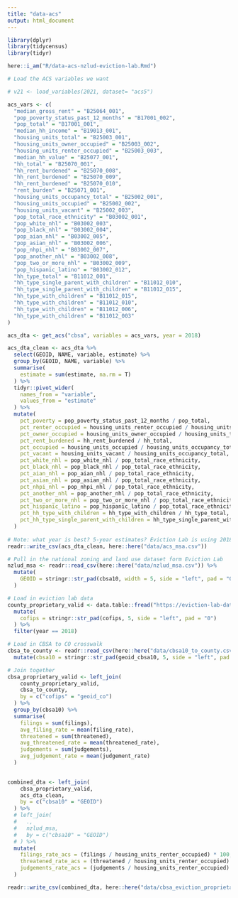 ```yaml
---
title: "data-acs"
output: html_document
---
```



```r

library(dplyr)
library(tidycensus)
library(tidyr)

here::i_am("R/data-acs-nzlud-eviction-lab.Rmd")

```


```r

# Load the ACS variables we want

# v21 <- load_variables(2021, dataset= "acs5")

acs_vars <- c(
  "median_gross_rent" = "B25064_001",
  "pop_poverty_status_past_12_months" = "B17001_002",
  "pop_total" = "B17001_001",
  "median_hh_income" = "B19013_001",
  "housing_units_total" = "B25003_001",
  "housing_units_owner_occupied" = "B25003_002",
  "housing_units_renter_occupied" = "B25003_003",
  "median_hh_value" = "B25077_001",
  "hh_total" = "B25070_001",
  "hh_rent_burdened" = "B25070_008",
  "hh_rent_burdened" = "B25070_009",
  "hh_rent_burdened" = "B25070_010",
  "rent_burden" = "B25071_001",
  "housing_units_occupancy_total" = "B25002_001",
  "housing_units_occupied" = "B25002_002",
  "housing_units_vacant" = "B25002_003",
  "pop_total_race_ethnicity" = "B03002_001",
  "pop_white_nhl" = "B03002_003",
  "pop_black_nhl" = "B03002_004",
  "pop_aian_nhl" = "B03002_005",
  "pop_asian_nhl" = "B03002_006",
  "pop_nhpi_nhl" = "B03002_007",
  "pop_another_nhl" = "B03002_008",
  "pop_two_or_more_nhl" = "B03002_009",
  "pop_hispanic_latino" = "B03002_012",
  "hh_type_total" = "B11012_001",
  "hh_type_single_parent_with_children" = "B11012_010",
  "hh_type_single_parent_with_children" = "B11012_015",
  "hh_type_with_children" = "B11012_015",
  "hh_type_with_children" = "B11012_010",
  "hh_type_with_children" = "B11012_006",
  "hh_type_with_children" = "B11012_003"
)

acs_dta <- get_acs("cbsa", variables = acs_vars, year = 2018)

acs_dta_clean <- acs_dta %>%
  select(GEOID, NAME, variable, estimate) %>%
  group_by(GEOID, NAME, variable) %>%
  summarise(
    estimate = sum(estimate, na.rm = T)
  ) %>%
  tidyr::pivot_wider(
    names_from = "variable",
    values_from = "estimate"
  ) %>%
  mutate(
    pct_poverty = pop_poverty_status_past_12_months / pop_total,
    pct_renter_occupied = housing_units_renter_occupied / housing_units_total,
    pct_owner_occupied = housing_units_owner_occupied / housing_units_total,
    pct_rent_burdened = hh_rent_burdened / hh_total,
    pct_occupied = housing_units_occupied / housing_units_occupancy_total,
    pct_vacant = housing_units_vacant / housing_units_occupancy_total,
    pct_white_nhl = pop_white_nhl / pop_total_race_ethnicity,
    pct_black_nhl = pop_black_nhl / pop_total_race_ethnicity,
    pct_aian_nhl = pop_aian_nhl / pop_total_race_ethnicity,
    pct_asian_nhl = pop_asian_nhl / pop_total_race_ethnicity,
    pct_nhpi_nhl = pop_nhpi_nhl / pop_total_race_ethnicity,
    pct_another_nhl = pop_another_nhl / pop_total_race_ethnicity,
    pct_two_or_more_nhl = pop_two_or_more_nhl / pop_total_race_ethnicity,
    pct_hispanic_latino = pop_hispanic_latino / pop_total_race_ethnicity,
    pct_hh_type_with_children = hh_type_with_children / hh_type_total,
    pct_hh_type_single_parent_with_children = hh_type_single_parent_with_children / hh_type_total
  )
  
# Note: what year is best? 5-year estimates? Eviction Lab is using 2018 ACS
readr::write_csv(acs_dta_clean, here::here("data/acs_msa.csv"))

```


```r

# Pull in the national zoning and land use dataset form Eviction Lab
nzlud_msa <- readr::read_csv(here::here("data/nzlud_msa.csv")) %>%
  mutate(
    GEOID = stringr::str_pad(cbsa10, width = 5, side = "left", pad = "0")
  )

```


```r

# Load in eviction lab data
county_proprietary_valid <- data.table::fread("https://eviction-lab-data-downloads.s3.amazonaws.com/data-for-analysis/county_proprietary_valid_2000_2018.csv") %>%
  mutate(
    cofips = stringr::str_pad(cofips, 5, side = "left", pad = "0")
  ) %>%
  filter(year == 2018)

# Load in CBSA to CO crosswalk
cbsa_to_county <- readr::read_csv(here::here("data/cbsa10_to_county.csv")) %>%
  mutate(cbsa10 = stringr::str_pad(geoid_cbsa10, 5, side = "left", pad = "0"))

# Join together
cbsa_proprietary_valid <- left_join(
    county_proprietary_valid,
    cbsa_to_county,
    by = c("cofips" = "geoid_co")
  ) %>%
  group_by(cbsa10) %>%
  summarise(
    filings = sum(filings),
    avg_filing_rate = mean(filing_rate),
    threatened = sum(threatened),
    avg_threatened_rate = mean(threatened_rate),
    judgements = sum(judgements),
    avg_judgement_rate = mean(judgement_rate)
  )
  
```


```r

combined_dta <- left_join(
    cbsa_proprietary_valid,
    acs_dta_clean,
    by = c("cbsa10" = "GEOID")
  ) %>% 
  # left_join(
  #   .,
  #   nzlud_msa,
  #   by = c("cbsa10" = "GEOID")
  # ) %>%
  mutate(
    filings_rate_acs = (filings / housing_units_renter_occupied) * 100,
    threatened_rate_acs = (threatened / housing_units_renter_occupied) * 100,
    judgements_rate_acs = (judgements / housing_units_renter_occupied) * 100
  )

readr::write_csv(combined_dta, here::here("data/cbsa_eviction_proprietary_acs_2018.csv"))

```


